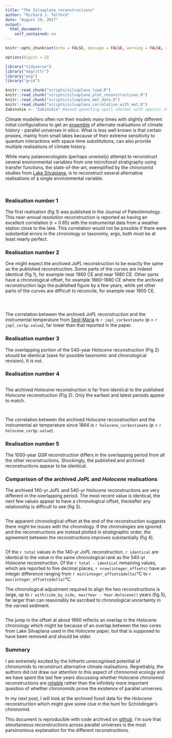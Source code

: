 ```yaml
---
title: "The Silvaplana reconstructions"
author: "Richard J. Telford"
date: "August 19, 2017"
output: 
  html_document:
    self_contained: no
---
```

```r
knitr::opts_chunk$set(echo = FALSE, message = FALSE, warning = FALSE, cache = TRUE, cache.lazy=TRUE)

options(digits = 2)

library("tidyverse")
library("magrittr")
library("png")
library("grid")

knitr::read_chunk("scripts/silvaplana_load.R")
knitr::read_chunk("scripts/silvaplana_plot_reconstructions.R")
knitr::read_chunk("scripts/silvaplana_met_data.R")
knitr::read_chunk("scripts/silvaplana_correlation_with_met.R")
Zabinskie <- "Żabińskie" #avoid upsetting spell checker with special characters
```

Climate modellers often run their models many times with slightly different initial configurations to get an [ensemble](https://en.wikipedia.org/wiki/Climate_ensemble) of alternate realisations of climate history - parallel universes _in silico_. What is less well known is that certain proxies, mainly from small lakes because of their extreme sensitivity to quantum interactions with space-time substitutions, can also provide multiple realisations of climate history.

While many palaeoecologists (perhaps unwisely) attempt to reconstruct several environmental variables from one microfossil stratigraphy using transfer functions, the state-of-the-art, exemplified by the chironomid studies from [Lake Silvaplana](https://quantpalaeo.wordpress.com/2017/08/19/the-lake-silvaplana-papers/), is to reconstruct several alternative realisations of a single environmental variable.

```r
```
```r
```

### Realisation number 1

The first realisation (fig 1) was published in the Journal of Paleolimnology. This near-annual resolution reconstruction is reported as having an excellent correlation (r = 0.65) with the instrumental data from a weather station close to the lake. This correlation would not be possible if there were substantial errors in the chronology or taxonomy, ergo, both must be at least nearly perfect.

### Realisation number 2

One might expect the archived _JoPL_ reconstruction to be exactly the same as the published reconstruction. Some parts of the curves are indeed identical (fig 1), for example near 1960 CE and near 1980 CE. Other parts have a chronological offset, for example 1860--1880 CE where the archived reconstruction lags the published figure by a few years, while yet other parts of the curves are difficult to reconcile, for example near 1900 CE. 

```r
```
```r
```

```r
```
The correlation between the archived _JoPL_ reconstruction and the instrumental temperature from [Segl-Maria](
http://www.meteoswiss.admin.ch/home/climate/past/homogenous-monthly-data.html?region=Table) is `r jopl_cor$estimate` (p = `r jopl_cor$p.value`), far lower than that reported in the paper.

### Realisation number 3

The overlapping portion of the 540-year _Holocene_ reconstruction (Fig 2) should be identical (save for possible taxonomic and chronological revision). It is not.  

### Realisation number 4

```r
```

The archived _Holocene_ reconstruction is far from identical to the published _Holocene_ reconstruction (Fig 2). Only the earliest and latest periods appear to match.

```r
```

```r
```

The correlation between the archived _Holocene_ reconstruction and the instrumental air temperature since 1864 is `r holocene_cor$estimate` (p = `r holocene_cor$p.value`). 

### Realisation number 5

The 1000-year _QSR_ reconstruction differs in the overlapping period from all the other reconstructions. Shockingly, the published and archived reconstructions appear to be identical. 

### Comparison of the archived _JoPL_ and _Holocene_ realisations

The archived 140-yr _JoPL_ and 540-yr _Holocene_ reconstructions are very different in the overlapping period. The most recent value is identical, the next few values appear to have a chronological offset, thereafter any relationship is difficult to see (fig 3). 

```r
```

The apparent chronological offset at the end of the reconstruction suggests there might be issues with the chronology. If the chronologies are ignored and the reconstructions are instead plotted in stratigraphic order, the agreement between the reconstructions improves substantially (fig 4).

```r
```

Of the `r total` values in the 140-yr _JoPL_ reconstruction, `r identical` are identical to the value in the same chronological rank as the 540-yr _Holocene_ reconstruction. Of the `r total - identical` remaining values, which are reported to five decimal places, `r nrow(integer_offsets)` have an integer difference ranging from `r min(integer_offsets$delta)`°C to `r max(integer_offsets$delta)`°C.

The chronological adjustment required to align the two reconstructions is large, up to `r with(side_by_side, max(Year - Year.Holocene))` years (fig 5), far larger than can reasonably be ascribed to chronological uncertainty in the varved sediment. 

```r
```

The jump in the offset at about 1890 reflects an overlap in the _Holocene_ chronology which might be because of an overlap between the two cores from Lake Silvaplana used in the _Holocene_ paper, but that is supposed to have been removed and should be older.

### Summary

I am extremely excited by the hitherto unrecognised potential of chironomids to reconstruct alternative climate realisations. Regrettably, the authors did not draw our attention to this aspect of chironomid ecology and we have spent the last few years discussing whether Holocene chironomid reconstructions are [reliable](http://journals.sagepub.com/doi/pdf/10.1177/0959683612449757) rather than the infinitely more important question of whether chironomids prove the existence of parallel universes.

In my next post, I will look at the archived fossil data for the _Holocene_ reconstruction which might give some clue in the hunt for Schrödinger's chironomid.

This document is reproducible with code archived on [github](https://github.com/richardjtelford/Zabinskie/tree/master/silvaplana). I'm sure that simultaneous reconstructions across parallel universes is the most parsimonious explanation for the different reconstructions.
